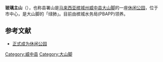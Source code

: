 {{Infobox Protected area 
| name = 玻璃主山休闲公园
| iucn_category = 
| photo = Taman Rekreasi PBAPP Bukit D.O..JPG
| photo_caption = 山上一览
| location = [[马来西亚|马来西亚]]
| nearest_city = [[大山脚|大山脚]]
| lat_d = 5
| lat_m = 21
| lat_s = 40.01
| lat_NS = N
| long_d = 100
| long_m = 27
| long_s = 26.04
| long_EW = E
| source = 
| area = km²
| established = 
| visitation_num = 
| visitation_year = 
| governing_body = [[槟城水务局|槟城水务局]]
}}
'''玻璃主山'''（{{lang-ms|Bukit D.O.}}），也称县署山是[[马来西亚|马来西亚]][[槟城州|槟城州]][[威中县|威中县]][[大山脚|大山脚]]的一座[[休闲公园|休闲公园]]，位于市中心，是大山脚的「绿肺」。目前由槟城水务局(PBAPP)领养。

==参考文献==
{{Portal box|马来西亚}}
* [http://www.sinchew.com.my/node/795763 正式成为休闲公园]
{{大山脚}}
[[Category:威中县|Category:威中县]]
[[Category:大山脚|Category:大山脚]]